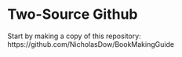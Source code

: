 # Two-Source Github

Start by making a copy of this repository: https://github.com/NicholasDow/BookMakingGuide
